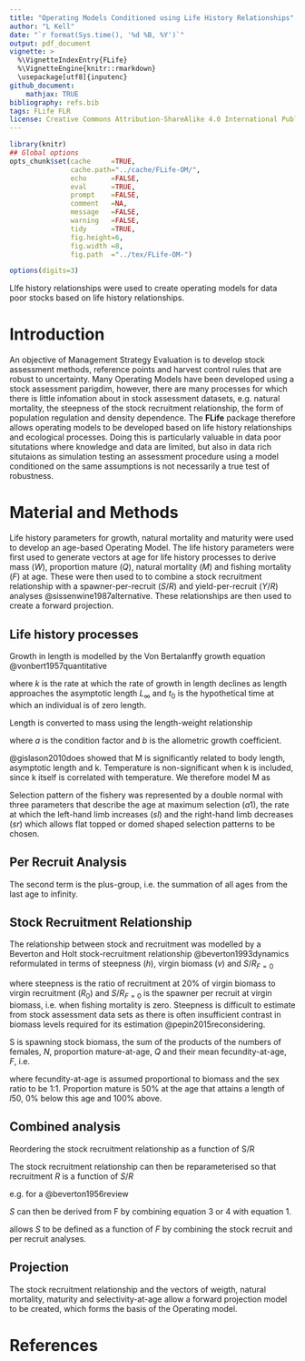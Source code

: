 ```yaml
---
title: "Operating Models Conditioned using Life History Relationships"
author: "L Kell"
date: "`r format(Sys.time(), '%d %B, %Y')`"
output: pdf_document
vignette: >
  %\VignetteIndexEntry{FLife}
  %\VignetteEngine{knitr::rmarkdown}
  \usepackage[utf8]{inputenc}
github_document:
    mathjax: TRUE
bibliography: refs.bib
tags: FLife FLR
license: Creative Commons Attribution-ShareAlike 4.0 International Public License
---
```


```r
library(knitr)
## Global options
opts_chunk$set(cache     =TRUE,
               cache.path="../cache/FLife-OM/",
               echo      =FALSE,
               eval      =TRUE,
               prompt    =FALSE,
               comment   =NA,
               message   =FALSE,
               warning   =FALSE,
               tidy      =TRUE,
               fig.height=6,
               fig.width =8,
               fig.path  ="../tex/FLife-OM-")

options(digits=3)
```

LIfe history relationships were used to create operating models for data poor stocks based on life history relationships. 

# Introduction

An objective of Management Strategy Evaluation is to develop stock assessment methods, reference points and harvest control rules that are robust to uncertainty. Many Operating Models have been developed using a stock assessment parigdim, however, there are many processes for which there is little infomation about in stock assessment datasets, e.g. natural mortality, the steepness of the stock recruitment relationship, the form of population regulation and density dependence. The **FLife** package therefore allows operating models to be developed based on life history relationships and ecological processes. Doing this is particularly valuable in data poor situtations where knowledge and data are limited, but also in data rich situtaions as simulation testing an assessment procedure using a model conditioned on the same assumptions is not necessarily a true test of robustness.  

# Material and Methods

Life history parameters for growth, natural mortality and maturity were used to develop an age-based Operating Model. The life history parameters were first used to generate vectors at age for life history processes to derive mass ($W$), proportion mature ($Q$), natural mortality ($M$) and fishing mortality ($F$) at age. These were then used to to combine a stock recruitment relationship with a spawner-per-recruit ($S/R$) and yield-per-recruit ($Y/R$) analyses @sissenwine1987alternative. These relationships are then used to create a forward projection. 

## Life history processes

Growth in length is modelled by the Von Bertalanffy growth equation @vonbert1957quantitative

\begin{equation} L = L_\infty(1 - exp(-k(t-t_0)) \end{equation}
         
where $k$ is the rate at which the rate of growth in length declines as length approaches the asymptotic length  $L_\infty$ and $t_{0}$ is the hypothetical time at which an individual is of zero length.

Length is converted to mass using the length-weight relationship 
    
\begin{equation} W = aL_t^b \end{equation}

\noindent where $a$ is the condition factor and $b$ is the allometric growth coefficient.

@gislason2010does showed that M is significantly related to body length, asymptotic length and k. Temperature is non-significant when k is included, since k itself is correlated with temperature. We therefore model M as

\begin{equation}
            M =  0.55L^{1.61}L_\infty^{1.44}k
\end{equation} 

Selection pattern of the fishery was represented by a double normal with three parameters that describe the age at maximum selection ($a1$), the rate at which the left-hand  limb increases ($sl$) and the right-hand limb decreases ($sr$) which allows flat topped or domed shaped selection patterns to be chosen.
         
\begin{equation}
f(x) = \left\{ \begin{array}{ll}
			0                                 &\mbox{ if $(a_{50}-x)/a_{95} >  5$} \\
			a_\infty                        &\mbox{ if $(a_{50}-x)/a_{95} < -5$} \\
			\frac{m_\infty}{1.0+19.0^{(a_{50}-x)/_{95})}} &\mbox{ otherwise}
		\end{array}
       \right.
\end{equation}

## Per Recruit Analysis 

\begin{equation}
S/R=\sum\limits_{i=0}^{p-1} {e^{\sum\limits_{j=0}^{i-1} {-F_j-M_j}}} W_i Q_i + e^{\sum\limits_{i=0}^{p-1} {-F_i-M_i}} \frac{W_p Q_p}{1-e^{-F_p-M_p}}\\
\end{equation} 

\begin{equation}
Y/R=\sum\limits_{a=r}^{n-1} {e^{\sum\limits_{i=r}^{a-1} {-F_i-M_i}}} W_a\frac{F_a}{F_a+M_a}\left(1-e^{-F_i-M_i} \right) + e^{\sum\limits_{i=r}^{n-1} {-F_n-M_n}} W_n\frac{F_n}{F_n+M_n}\\
\end{equation} 

The second term is the plus-group, i.e. the summation of all ages from the last age to infinity. 

## Stock Recruitment Relationship

The relationship between stock and recruitment was modelled by a Beverton and Holt stock-recruitment relationship @beverton1993dynamics reformulated in terms of steepness ($h$), virgin biomass ($v$) and $S/R_{F=0}$

\begin{equation}
R=\frac{0.8R_0h}{0.2S/R_{F=0}R_0(1-h)+(h-0.2)S}
\end{equation} 

\noindent where steepness is the ratio of recruitment at 20\% of virgin biomass to virgin recruitment ($R_0$) and $S/R_{F=0}$ is the spawner per recruit at virgin biomass, i.e. when fishing mortality is zero. Steepness is difficult to estimate from stock assessment data sets as there is often insufficient contrast in biomass levels required for its estimation @pepin2015reconsidering.

S is spawning stock biomass, the sum of the products of the numbers of females, $N$, proportion mature-at-age, $Q$ and their mean fecundity-at-age, $F$, i.e. 

\begin{equation} S = \sum\limits_{i=0}^{p} {N_iQ_iF_i} \end{equation}

where fecundity-at-age is assumed proportional to biomass and the sex ratio to be 1:1. Proportion mature is 50\% at the age that attains a length of $l50$, 0\% below this age and 100\% above. 

## Combined analysis

Reordering the stock recruitment relationship as a function of S/R  

The stock recruitment relationship can then be reparameterised so that recruitment $R$ is a function of $S/R$ 
 
e.g. for a @beverton1956review  
 
 \begin{equation} S/R=(b+S)/a \end{equation} 
 
$S$ can then be derived from F by combining equation 3 or 4 with equation 1.  

allows $S$ to be defined as a function of $F$ by combining the stock recruit and per recruit analyses.

## Projection

The stock recruitment relationship and the vectors of weigth, natural mortality, maturity and selectivity-at-age allow a forward projection model to be created, which forms the basis of the Operating model.

# References {#References}


